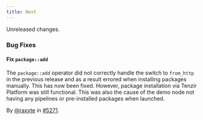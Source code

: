 ```yaml
---
title: Next
---
```


Unreleased changes.

### Bug Fixes

#### Fix `package::add`

The `package::add` operator did not correctly handle the switch to `from_http`
in the previous release and as a result errored when installing packages
manually. This has now been fixed. However, package installation via Tenzir
Platform was still functional. This was also the cause of the demo node not
having any pipelines or pre-installed packages when launched.

By [@raxyte](https://github.com/raxyte) in [#5271](https://github.com/tenzir/tenzir/pull/5271).

